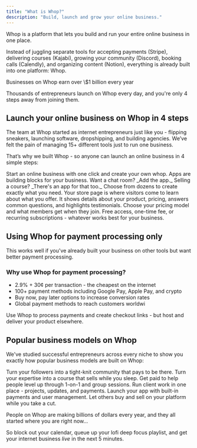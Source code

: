 ```yaml
---
title: "What is Whop?"
description: "Build, launch and grow your online business."
---
```


Whop is a platform that lets you build and run your entire online business in one place. 

Instead of juggling separate tools for accepting payments (Stripe), delivering courses (Kajabi), growing your community (Discord), booking calls (Calendly), and organizing content (Notion), everything is already built into one platform: Whop.

<Check>
  Businesses on Whop earn over \$1 billion every year
</Check>

Thousands of entrepreneurs launch on Whop every day, and you're only 4 steps away from joining them.

## **Launch your online business on Whop in 4 steps**

The team at Whop started as internet entrepreneurs just like you - flipping sneakers, launching software, dropshipping, and building agencies. We’ve felt the pain of managing 15\+ different tools just to run one business.

That’s why we built Whop - so anyone can launch an online business in 4 simple steps: 

<CardGroup cols={2}>
  <Card title="Start here: Create your whop" icon="sparkles" href="www.google.com">
    Start an online business with one click and create your own whop.
  </Card>
  <Card title="Add apps to you Whop" icon="block-brick">
    Apps are building blocks for your business. Want a chat room? _Add the app._ Selling a course? _There's an app for that too._ Choose from dozens to create exactly what you need.
  </Card>
  <Card title="Set up your store page" icon="store">
    Your store page is where visitors come to learn about what you offer. It shows details about your product, pricing, answers common questions, and highlights testimonials.
  </Card>
  <Card title="Set up products and pricing" icon="dollar-sign">
    Choose your pricing model and what members get when they join. Free access, one-time fee, or recurring subscriptions - whatever works best for your business.
  </Card>
</CardGroup>

## Using Whop for payment processing only

This works well if you've already built your business on other tools but want better payment processing.

### Why use Whop for payment processing?

- 2.9% \+ 30¢ per transaction - the cheapest on the internet
- 100\+ payment methods including Google Pay, Apple Pay, and crypto
- Buy now, pay later options to increase conversion rates
- Global payment methods to reach customers worldwi

<CardGroup cols={1}>
  <Card title="Start with payment processing" icon="credit-card">
    Use Whop to process payments and create checkout links - but host and deliver your product elsewhere.
  </Card>
</CardGroup>

## Popular business models on Whop

We've studied successful entrepreneurs across every niche to show you exactly how popular business models are built on Whop:

<CardGroup cols={3}>
  <Card title="Communities" icon="people-group">
    Turn your followers into a tight-knit community that pays to be there.
  </Card>
  <Card title="Courses" icon="graduation-cap">
    Turn your expertise into a course that sells while you sleep.
  </Card>
  <Card title="Coaches" icon="chart-line" href="/building-apps">
    Get paid to help people level up through 1-on-1 and group sessions.
  </Card>
</CardGroup>

<CardGroup cols={3}>
  <Card title="Agencies" icon="gear">
    Run client work in one place - projects, updates, and payments.
  </Card>
  <Card title="Software" icon="laptop">
    Launch your app with built-in payments and user management.
  </Card>
  <Card title="Marketplaces" icon="cart-shopping">
    Let others buy and sell on your platform while you take a cut.
  </Card>
</CardGroup>

People on Whop are making billions of dollars every year, and they all started where you are right now...

So block out your calendar, queue up your lofi deep focus playlist, and get your internet business _live_ in the next 5 minutes.